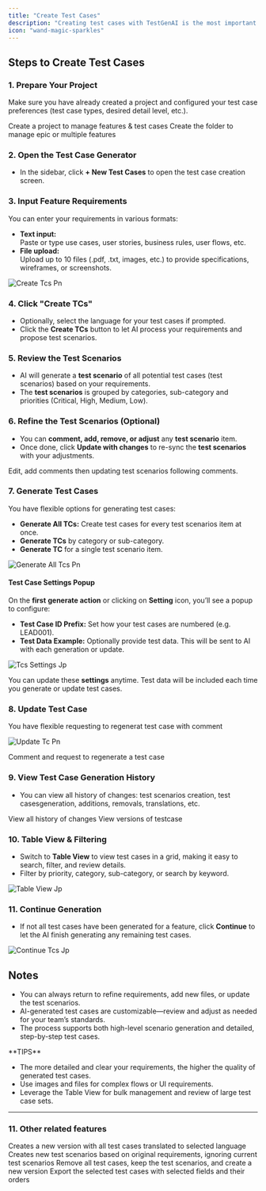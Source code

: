 ```yaml
---
title: "Create Test Cases"
description: "Creating test cases with TestGenAI is the most important step to ensure your product is well-tested and high quality. The platform leverages AI to help you quickly generate, review, and manage comprehensive, detailed test cases from just your requirements."
icon: "wand-magic-sparkles"
---
```


## Steps to Create Test Cases

### 1. Prepare Your Project

Make sure you have already created a project and configured your test case preferences (test case types, desired detail level, etc.).

<CardGroup cols={2}>
  <Card title="Create project" icon="folder-open" href="/using-testgenai/CreatingaNewProject">
    Create a project to manage features & test cases
  </Card>
  <Card title="Modules" icon="folder" href="/using-testgenai/CreatingModules">
    Create the folder to manage epic or multiple features
  </Card>
</CardGroup>

### 2. Open the Test Case Generator

- In the sidebar, click **\+ New Test Cases** to open the test case creation screen.

### 3. Input Feature Requirements

You can enter your requirements in various formats:

- **Text input:**\
  Paste or type use cases, user stories, business rules, user flows, etc.
- **File upload:**\
  Upload up to 10 files (.pdf, .txt, images, etc.) to provide specifications, wireframes, or screenshots.

![Create Tcs Pn](/images/create-tcs.png)

### 4. Click "Create TCs"

- Optionally, select the language for your test cases if prompted.
- Click the **Create TCs** button to let AI process your requirements and propose test scenarios.

### 5. Review the Test Scenarios

- AI will generate a **test scenario** of all potential test cases (test scenarios) based on your requirements.
- The **test scenarios** is grouped by categories, sub-category and priorities (Critical, High, Medium, Low).

### 6. Refine the Test Scenarios (Optional)

- You can **comment, add, remove, or adjust** any **test scenario** item.
- Once done, click **Update with changes** to re-sync the **test scenarios** with your adjustments.

<Card title="Update With Changes" icon="file-pen" href="/using-testgenai/UpdateWithChanges">
  Edit, add comments then updating test scenarios following comments.
</Card>

### 7. Generate Test Cases

You have flexible options for generating test cases:

- **Generate All TCs:** Create test cases for every test scenarios item at once.
- **Generate TCs** by category or sub-category.
- **Generate TC** for a single test scenario item.

![Generate All Tcs Pn](/images/generate-all-tcs.png)

#### Test Case Settings Popup

On the **first** **generate action** or clicking on **Setting** icon, you’ll see a popup to configure:

- **Test Case ID Prefix:** Set how your test cases are numbered (e.g. LEAD001).
- **Test Data Example:** Optionally provide test data. This will be sent to AI with each generation or update.

![Tcs Settings Jp](/images/tcs-settings.jpg)

You can update these **settings** anytime. Test data will be included each time you generate or update test cases.

### 8. Update Test Case

You have flexible requesting to regenerat test case with comment

![Update Tc Pn](/images/update-tc.png)

<Card title="Update Testcase" icon="sliders" href="/using-testgenai/UpdateTestCase">
  Comment and request to regenerate a test case
</Card>

### 9. View Test Case Generation History

- You can view all history of changes: test scenarios creation, test casesgeneration, additions, removals, translations, etc.

<CardGroup cols={2}>
  <Card title="Timeline" icon="timeline" href="/using-testgenai/Timeline">
    View all history of changes
  </Card>
  <Card title="Versions" icon="code-branch" href="/using-testgenai/Versions">
    View versions of testcase
  </Card>
</CardGroup>

### 10. Table View & Filtering

- Switch to **Table View** to view test cases in a grid, making it easy to search, filter, and review details.
- Filter by priority, category, sub-category, or search by keyword.

![Table View Jp](/images/table-view.jpg)

### 11. Continue Generation

- If not all test cases have been generated for a feature, click **Continue** to let the AI finish generating any remaining test cases.

![Continue Tcs Jp](/images/continue-tcs.jpg)

## Notes

- You can always return to refine requirements, add new files, or update the test scenarios.
- AI-generated test cases are customizable—review and adjust as needed for your team’s standards.
- The process supports both high-level scenario generation and detailed, step-by-step test cases.

<Tip>
  **TIPS**

  - The more detailed and clear your requirements, the higher the quality of generated test cases.
  - Use images and files for complex flows or UI requirements.
  - Leverage the Table View for bulk management and review of large test case sets.
</Tip>

---

### 11. Other related features

<CardGroup cols={2}>
  <Card title="Translate Test Cases" icon="language" href="/using-testgenai/Translate">
    Creates a new version with all test cases translated to selected language
  </Card>
  <Card title="Rebuild Test Scenarios" icon="repeat" href="/using-testgenai/RebuildScenarios">
    Creates new test scenarios based on original requirements, ignoring current test scenarios
  </Card>
  <Card title="Clone Test Scenarios" icon="copy" href="/using-testgenai/CloneScenarios">
    Remove all test cases, keep the test scenarios, and create a new version
  </Card>
  <Card title="Export TCs" icon="file-arrow-down" href="/using-testgenai/Export">
    Export the selected test cases with selected fields and their orders
  </Card>
</CardGroup>
